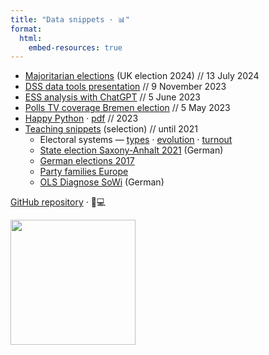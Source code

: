 ```yaml
---
title: "Data snippets · 📊"
format:
  html:
    embed-resources: true
---
```


+ [Majoritarian elections](notebooks/2024_majoritarian-elections.html) (UK election 2024) // 13 July 2024
+ [DSS data tools presentation](notebooks/2023_dss-data-presentation.html) // 9 November 2023
+ [ESS analysis with ChatGPT](notebooks/2023_chatgpt-ess.nb.html) // 5 June 2023
+ [Polls TV coverage Bremen election](notebooks/2023_Bremen-Wahlbefragung.html) // 5 May 2023
+ [Happy Python ](notebooks/happy-python.html) · [pdf](notebooks/happy-python.pdf) // 2023
+ [Teaching snippets](https://github.com/hdigital/teaching/) (selection) // until 2021
  + Electoral systems —
    [types](notebooks/2021_electoral-systems_types.nb.html)
    · [evolution](notebooks/2021_electoral-systems_evolution.nb.html)
    · [turnout](notebooks/2019_maps-turnout.html)
  + [State election Saxony-Anhalt 2021](notebooks/2021_Wahl-Sachsen-Anhalt.nb.html) (German)
  + [German elections 2017](notebooks/2021_German-elections-2017.html)
  + [Party families Europe](notebooks/2019_party-family.html)
  + [OLS Diagnose SoWi](notebooks/2020_OLS-Diagnose-SoWi.nb.html) (German)


[GitHub repository](https://github.com/hdigital/data-snippets) · 📁💻

![](computer-ai.png){width=200}
